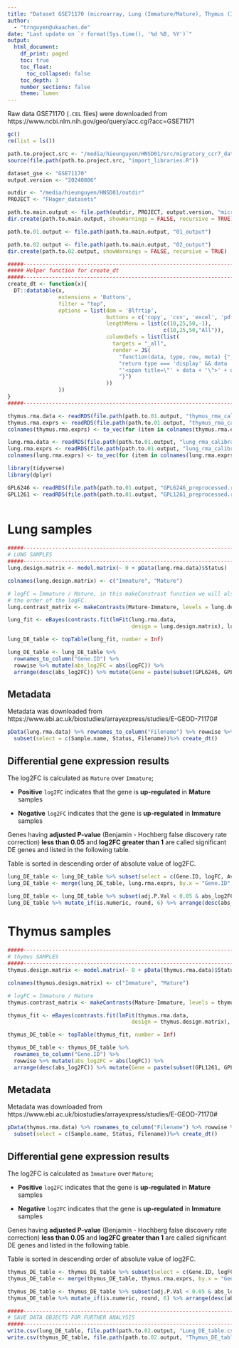 ```yaml
---
title: "Dataset GSE71170 (microarray, Lung (Immature/Mature), Thymus (Immature, Mature))"
author:
  - "trnguyen@ukaachen.de"
date: "Last update on `r format(Sys.time(), '%d %B, %Y')`"
output:
  html_document:
    df_print: paged
    toc: true
    toc_float:
      toc_collapsed: false
    toc_depth: 3
    number_sections: false
    theme: lumen
---
```


Raw data GSE71170 (`.CEL` files) were downloaded from https://www.ncbi.nlm.nih.gov/geo/query/acc.cgi?acc=GSE71171


```r
gc()
rm(list = ls())

path.to.project.src <- "/media/hieunguyen/HNSD01/src/migratory_ccr7_data_analysis/microarray_data"
source(file.path(path.to.project.src, "import_libraries.R"))

dataset_gse <- "GSE71170"
output.version <- "20240806"

outdir <- "/media/hieunguyen/HNSD01/outdir"
PROJECT <- "FHager_datasets"

path.to.main.output <- file.path(outdir, PROJECT, output.version, "microarray_output", dataset_gse)
dir.create(path.to.main.output, showWarnings = FALSE, recursive = TRUE)

path.to.01.output <- file.path(path.to.main.output, "01_output")

path.to.02.output <- file.path(path.to.main.output, "02_output")
dir.create(path.to.02.output, showWarnings = FALSE, recursive = TRUE)

#####----------------------------------------------------------------------#####
##### Helper function for create_dt
#####----------------------------------------------------------------------#####
create_dt <- function(x){
  DT::datatable(x,
                extensions = 'Buttons',
                filter = "top",
                options = list(dom = 'Blfrtip',
                               buttons = c('copy', 'csv', 'excel', 'pdf', 'print'),
                               lengthMenu = list(c(10,25,50,-1),
                                                 c(10,25,50,"All")),
                               columnDefs = list(list(
                                 targets = "_all",
                                 render = JS(
                                   "function(data, type, row, meta) {",
                                   "return type === 'display' && data != null && data.length > 100 ?",
                                   "'<span title=\"' + data + '\">' + data.substr(0, 100) + '...</span>' : data;",
                                   "}")
                               ))
                ))
}
#####----------------------------------------------------------------------#####

thymus.rma.data <- readRDS(file.path(path.to.01.output, "thymus_rma_calibrated_data_object.rds"))
thymus.rma.exprs <- readRDS(file.path(path.to.01.output, "thymus_rma_calibrated_data_exprs_table.rds"))
colnames(thymus.rma.exprs) <- to_vec(for (item in colnames(thymus.rma.exprs)) str_split(item, "_")[[1]][[1]])

lung.rma.data <- readRDS(file.path(path.to.01.output, "lung_rma_calibrated_data_object.rds"))
lung.rma.exprs <- readRDS(file.path(path.to.01.output, "lung_rma_calibrated_data_exprs_table.rds"))
colnames(lung.rma.exprs) <- to_vec(for (item in colnames(lung.rma.exprs)) str_split(item, "_")[[1]][[1]])

library(tidyverse)
library(dplyr)

GPL6246 <- readRDS(file.path(path.to.01.output, "GPL6246_preprocessed.rds"))
GPL1261 <- readRDS(file.path(path.to.01.output, "GPL1261_preprocessed.rds"))
```


```r
```

# Lung samples
```r
#####----------------------------------------------------------------------#####
# LUNG SAMPLES
#####----------------------------------------------------------------------#####
lung.design.matrix <- model.matrix(~ 0 + pData(lung.rma.data)$Status)

colnames(lung.design.matrix) <- c("Immature", "Mature")

# logFC = Immature / Mature, in this makeConstrast function we will also define
# the order of the logFC.
lung.contrast_matrix <- makeContrasts(Mature-Immature, levels = lung.design.matrix) 

lung_fit <- eBayes(contrasts.fit(lmFit(lung.rma.data,
                                       design = lung.design.matrix), lung.contrast_matrix))

lung_DE_table <- topTable(lung_fit, number = Inf)

lung_DE_table <- lung_DE_table %>% 
  rownames_to_column("Gene.ID") %>% 
  rowwise %>% mutate(abs_log2FC = abs(logFC)) %>% 
  arrange(desc(abs_log2FC)) %>% mutate(Gene = paste(subset(GPL6246, GPL6246$PROBEID == Gene.ID)$SYMBOL, collapse = ", "))


```

## Metadata
Metadata was downloaded from https://www.ebi.ac.uk/biostudies/arrayexpress/studies/E-GEOD-71170#

```r
pData(lung.rma.data) %>% rownames_to_column("Filename") %>% rowwise %>% mutate(Sample.name = str_split(Filename, "_")[[1]][[1]]) %>%
  subset(select = c(Sample.name, Status, Filename))%>% create_dt()
```

## Differential gene expression results

The log2FC is calculated as `Mature` over `Immature`;

- **Positive** `log2FC` indicates that the gene is **up-regulated** in **Mature** samples

- **Negative** `log2FC` indicates that the gene is **up-regulated** in **Immature** samples

Genes having **adjusted P-value** (Benjamin - Hochberg false discovery rate correction) **less than 0.05** and **log2FC greater than 1** are called significant DE genes and listed in the following table.

Table is sorted in descending order of absolute value of log2FC.

```r
lung_DE_table <- lung_DE_table %>% subset(select = c(Gene.ID, logFC, AveExpr, P.Value, adj.P.Val, abs_log2FC, Gene))
lung_DE_table <- merge(lung_DE_table, lung.rma.exprs, by.x = "Gene.ID", by.y = 0)

lung_DE_table <- lung_DE_table %>% subset(adj.P.Val < 0.05 & abs_log2FC >= 1) 
lung_DE_table %>% mutate_if(is.numeric, round, 6) %>% arrange(desc(abs_log2FC))%>% create_dt()

```

<!-- ## Volcano plot -->

<!-- ```{r, echo=FALSE, warning=FALSE, message=FALSE, results='asis'} -->
<!-- input.df <- lung_DE_table -->

<!-- input.df <- input.df %>% rowwise %>% mutate(sig = ifelse(adj.P.Val <= 0.05 & abs_log2FC >= 1, "Significant", "Not significant")) -->
<!-- volcano.plot <- ggplot(data=input.df,  -->
<!--                        aes(x=logFC, y=-log10(adj.P.Val), col=sig, label=Gene)) +  -->
<!--   geom_point() +  -->
<!--   scale_color_manual(values=c("#c0d2f0", "#f28095")) + -->
<!--   theme_minimal() + -->
<!--   geom_vline(xintercept=c(-1, 1), col="#9a9fa6", linetype='dotted') + -->
<!--   geom_hline(yintercept=-log10(0.05), col="#9a9fa6", linetype='dotted') + -->
<!--   xlim(-5, 5) + ylim(0, 4) +  -->
<!--   theme_bw() +  -->
<!--   theme(plot.title = element_text(hjust=0.5, face="bold", size = 12)) -->

<!-- volcano.plotly <- ggplotly(volcano.plot,  tooltip = c("x", "y", "label")) -->

<!-- volcano.plotly -->
<!-- ``` -->


# Thymus samples
```r
#####----------------------------------------------------------------------#####
# thymus SAMPLES
#####----------------------------------------------------------------------#####
thymus.design.matrix <- model.matrix(~ 0 + pData(thymus.rma.data)$Status)

colnames(thymus.design.matrix) <- c("Immature", "Mature")

# logFC = Immature / Mature
thymus.contrast_matrix <- makeContrasts(Mature-Immature, levels = thymus.design.matrix)

thymus_fit <- eBayes(contrasts.fit(lmFit(thymus.rma.data,
                                       design = thymus.design.matrix), thymus.contrast_matrix))

thymus_DE_table <- topTable(thymus_fit, number = Inf)

thymus_DE_table <- thymus_DE_table %>% 
  rownames_to_column("Gene.ID") %>% 
  rowwise %>% mutate(abs_log2FC = abs(logFC)) %>% 
  arrange(desc(abs_log2FC)) %>% mutate(Gene = paste(subset(GPL1261, GPL1261$ID == Gene.ID)$Gene.Symbol, collapse = ", "))
```

## Metadata
Metadata was downloaded from https://www.ebi.ac.uk/biostudies/arrayexpress/studies/E-GEOD-71170#

```r
pData(thymus.rma.data) %>% rownames_to_column("Filename") %>% rowwise %>% mutate(Sample.name = str_split(Filename, "_")[[1]][[1]]) %>%
  subset(select = c(Sample.name, Status, Filename))%>% create_dt()
```

## Differential gene expression results

The log2FC is calculated as `Immature` over `Mature`;

- **Positive** `log2FC` indicates that the gene is **up-regulated** in **Mature** samples

- **Negative** `log2FC` indicates that the gene is **up-regulated** in **Immature** samples

Genes having **adjusted P-value** (Benjamin - Hochberg false discovery rate correction) **less than 0.05** and **log2FC greater than 1** are called significant DE genes and listed in the following table.

Table is sorted in descending order of absolute value of log2FC.

```r
thymus_DE_table <- thymus_DE_table %>% subset(select = c(Gene.ID, logFC, AveExpr, P.Value, adj.P.Val, abs_log2FC, Gene))
thymus_DE_table <- merge(thymus_DE_table, thymus.rma.exprs, by.x = "Gene.ID", by.y = 0)

thymus_DE_table <- thymus_DE_table %>% subset(adj.P.Val < 0.05 & abs_log2FC >= 1) 
thymus_DE_table %>% mutate_if(is.numeric, round, 6) %>% arrange(desc(abs_log2FC))%>% create_dt()
```

<!-- ## Volcano plot -->

<!-- ```{r, echo=FALSE, warning=FALSE, message=FALSE, results='asis'} -->
<!-- input.df <- thymus_DE_table -->

<!-- input.df <- input.df %>% rowwise %>% mutate(sig = ifelse(adj.P.Val <= 0.05 & abs_log2FC >= 1, "Significant", "Not significant")) -->
<!-- volcano.plot <- ggplot(data=input.df,  -->
<!--                        aes(x=logFC, y=-log10(adj.P.Val), col=sig, label=Gene)) +  -->
<!--   geom_point() +  -->
<!--   scale_color_manual(values=c("#c0d2f0", "#f28095")) + -->
<!--   theme_minimal() + -->
<!--   geom_vline(xintercept=c(-1, 1), col="#9a9fa6", linetype='dotted') + -->
<!--   geom_hline(yintercept=-log10(0.05), col="#9a9fa6", linetype='dotted') + -->
<!--   xlim(-5, 5) + ylim(0, 4) +  -->
<!--   theme_bw() +  -->
<!--   theme(plot.title = element_text(hjust=0.5, face="bold", size = 12)) -->

<!-- volcano.plotly <- ggplotly(volcano.plot,  tooltip = c("x", "y", "label")) -->

<!-- volcano.plotly -->
<!-- ``` -->

```r
#####----------------------------------------------------------------------#####
# SAVE DATA OBJECTS FOR FURTHER ANALYSIS
#####----------------------------------------------------------------------#####
write.csv(lung_DE_table, file.path(path.to.02.output, "Lung_DE_table.csv"))
write.csv(thymus_DE_table, file.path(path.to.02.output, "Thymus_DE_table.csv"))

```
